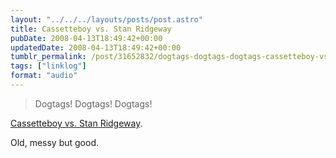 ```yaml
---
layout: "../../../layouts/posts/post.astro"
title: Cassetteboy vs. Stan Ridgeway
pubDate: 2008-04-13T18:49:42+00:00
updatedDate: 2008-04-13T18:49:42+00:00
tumblr_permalink: /post/31652832/dogtags-dogtags-dogtags-cassetteboy-vs-stan
tags: ["linklog"]
format: "audio"
---
```



<YouTube id="https://www.youtube.com/watch?v=-3FlckwJb6E" />

> Dogtags! Dogtags! Dogtags!

[Cassetteboy vs. Stan Ridgeway][1].

Old, messy but good.

[1]: https://www.youtube.com/watch?v=-3FlckwJb6E
